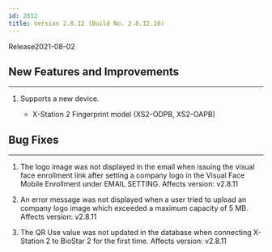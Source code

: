 ```yaml
---
id: 2812
title: Version 2.8.12 (Build No. 2.8.12.10)
---
```


Release<Separator/>2021-08-02

## New Features and Improvements

---

1. Supports a new device.

    * X-Station 2 Fingerprint model (XS2-ODPB, XS2-OAPB)

## Bug Fixes

---

<BugLists>

1. The logo image was not displayed in the email when issuing the visual face enrollment link after setting a company logo in the Visual Face Mobile Enrollment under EMAIL SETTING. <Badge>Affects version: v2.8.11</Badge>

1. An error message was not displayed when a user tried to upload an company logo image which exceeded a maximum capacity of 5 MB. <Badge>Affects version: v2.8.11</Badge>

1. The QR Use value was not updated in the database when connecting X-Station 2 to BioStar 2 for the first time. <Badge>Affects version: v2.8.11</Badge>

</BugLists>